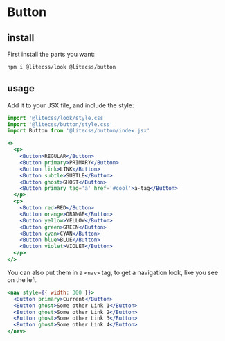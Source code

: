 # Button

## install

First install the parts you want:

```bash
npm i @litecss/look @litecss/button
```

## usage

Add it to your JSX file, and include the style:

```js
import '@litecss/look/style.css'
import '@litecss/button/style.css'
import Button from '@litecss/button/index.jsx'
```

```jsx live=true
<>
  <p>
    <Button>REGULAR</Button>
    <Button primary>PRIMARY</Button>
    <Button link>LINK</Button>
    <Button subtle>SUBTLE</Button>
    <Button ghost>GHOST</Button>
    <Button primary tag='a' href='#cool'>a-tag</Button>
  </p>
  <p>
    <Button red>RED</Button>
    <Button orange>ORANGE</Button>
    <Button yellow>YELLOW</Button>
    <Button green>GREEN</Button>
    <Button cyan>CYAN</Button>
    <Button blue>BLUE</Button>
    <Button violet>VIOLET</Button>
  </p>
</>
```

You can also put them in a `<nav>` tag, to get a navigation look, like you see on the left.

```jsx live=true
<nav style={{ width: 300 }}>
  <Button primary>Current</Button>
  <Button ghost>Some other Link 1</Button>
  <Button ghost>Some other Link 2</Button>
  <Button ghost>Some other Link 3</Button>
  <Button ghost>Some other Link 4</Button>
</nav>
```